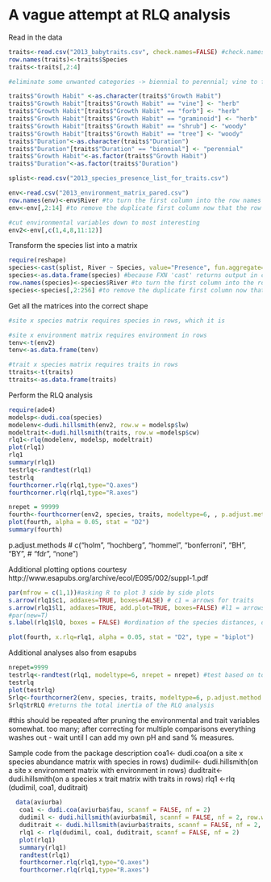 A vague attempt at RLQ analysis
========================================================

Read in the data
```r
traits<-read.csv("2013_babytraits.csv", check.names=FALSE) #check.names=FALSE stops R from putting periods in the species name (e.g. Abies.balsamea instead of Abies balsamea; this keeps the naming consistent with the species list)
row.names(traits)<-traits$Species
traits<-traits[,2:4]

#eliminate some unwanted categories -> biennial to perennial; vine to forb

traits$"Growth Habit" <-as.character(traits$"Growth Habit")
traits$"Growth Habit"[traits$"Growth Habit" == "vine"] <- "herb"
traits$"Growth Habit"[traits$"Growth Habit" == "forb"] <- "herb"
traits$"Growth Habit"[traits$"Growth Habit" == "graminoid"] <- "herb"
traits$"Growth Habit"[traits$"Growth Habit" == "shrub"] <- "woody"
traits$"Growth Habit"[traits$"Growth Habit" == "tree"] <- "woody"
traits$"Duration"<-as.character(traits$"Duration")
traits$"Duration"[traits$"Duration" == "biennial"] <- "perennial"
traits$"Growth Habit"<-as.factor(traits$"Growth Habit")
traits$"Duration"<-as.factor(traits$"Duration")

splist<-read.csv("2013_species_presence_list_for_traits.csv")

env<-read.csv("2013_environment_matrix_pared.csv")
row.names(env)<-env$River #to turn the first column into the row names
env<-env[,2:14] #to remove the duplicate first column now that the row names are labelled

#cut environmental variables down to most interesting
env2<-env[,c(1,4,8,11:12)]

```

Transform the species list into a matrix
```r
require(reshape)
species<-cast(splist, River ~ Species, value="Presence", fun.aggregate=sum) #sum here will provide an accurate presence/absence matrix, since each species is only listed once per river in the original list, and the sum can only be zero or one.  fun.aggregate=max can be used, but will provide 1/-INF rather than 1/0 and the -INF will have to be transformed to 0.
species<-as.data.frame(species) #because FXN 'cast' returns output in class cast
row.names(species)<-species$River #to turn the first column into the row names
species<-species[,2:256] #to remove the duplicate first column now that the row names are labelled
```

Get all the matrices into the correct shape 
```r
#site x species matrix requires species in rows, which it is

#site x environment matrix requires environment in rows
tenv<-t(env2)
tenv<-as.data.frame(tenv)

#trait x species matrix requires traits in rows
ttraits<-t(traits)
ttraits<-as.data.frame(traits)

```

Perform the RLQ analysis
```r
require(ade4)
modelsp<-dudi.coa(species)
modelenv<-dudi.hillsmith(env2, row.w = modelsp$lw)
modeltrait<-dudi.hillsmith(traits, row.w =modelsp$cw)
rlq1<-rlq(modelenv, modelsp, modeltrait)
plot(rlq1)
rlq1
summary(rlq1)
testrlq<-randtest(rlq1)
testrlq
fourthcorner.rlq(rlq1,type="Q.axes")
fourthcorner.rlq(rlq1,type="R.axes")

nrepet = 99999
fourth<-fourthcorner(env2, species, traits, modeltype=6, , p.adjust.method.G="fdr", p.adjust.method.D="fdr", nrepet = nrepet) 
plot(fourth, alpha = 0.05, stat = "D2")
summary(fourth)
```

p.adjust.methods
# c("holm", "hochberg", "hommel", "bonferroni", "BH", "BY",
#   "fdr", "none")

Additional plotting options courtesy http://www.esapubs.org/archive/ecol/E095/002/suppl-1.pdf
```r
par(mfrow = c(1,1))#asking R to plot 3 side by side plots
s.arrow(rlq1$c1, addaxes=TRUE, boxes=FALSE) # c1 = arrows for traits
s.arrow(rlq1$l1, addaxes=TRUE, add.plot=TRUE, boxes=FALSE) #l1 = arrows for environment
#par(new=T)
s.label(rlq1$lQ, boxes = FALSE) #ordination of the species distances, drawn without boxes around the names

plot(fourth, x.rlq=rlq1, alpha = 0.05, stat = "D2", type = "biplot")

```

Additional analyses also from esapubs
```r
nrepet=9999
testrlq<-randtest(rlq1, modeltype=6, nrepet = nrepet) #test based on total inertia of RLQ analysis to evaluate global significance of traits-environment relationship
testrlq
plot(testrlq)
Srlq<-fourthcorner2(env, species, traits, modeltype=6, p.adjust.method.G="fdr", nrepet=nrepet)
Srlq$trRLQ #returns the total inertia of the RLQ analysis


```
#this should be repeated after pruning the environmental and trait variables somewhat.  too many; after correcting for multiple comparisons everything washes out - wait until I can add my own pH and sand % measures.


Sample code from the package description
coa1<- dudi.coa(on a site x species abundance matrix with species in rows)
dudimil<- dudi.hillsmith(on a site x environment matrix with environment in rows)
duditrait<- dudi.hillsmith(on a species x trait matrix with traits in rows)
rlq1 <-rlq (dudimil, coa1, duditrait)

```r
  data(aviurba)
   coa1 <- dudi.coa(aviurba$fau, scannf = FALSE, nf = 2)
   dudimil <- dudi.hillsmith(aviurba$mil, scannf = FALSE, nf = 2, row.w = coa1$lw)
   duditrait <- dudi.hillsmith(aviurba$traits, scannf = FALSE, nf = 2, row.w = coa1$cw)
   rlq1 <- rlq(dudimil, coa1, duditrait, scannf = FALSE, nf = 2)
   plot(rlq1)
   summary(rlq1)
   randtest(rlq1)
   fourthcorner.rlq(rlq1,type="Q.axes")
   fourthcorner.rlq(rlq1,type="R.axes")

```


